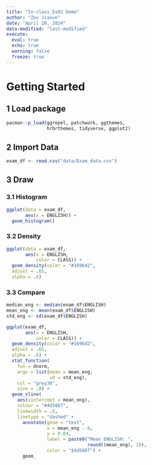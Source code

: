 ```yaml
---
title: "In-class_Ex02 Demo"
author: "Zou Jiaxun"
date: "April 20, 2024"
data-modified: "last-modified"
execute: 
  eval: true
  echo: true
  warning: false
  freeze: true
---
```


# Getting Started

## 1 Load package

```r
pacman::p_load(ggrepel, patchwork, ggthemes,
               hrbrthemes, tidyverse, ggplot2)
```

## 2 Import Data

```r
exam_df <- read.csv("data/Exam_data.csv")
```

## 3 Draw

### 3.1 Histogram

```r
ggplot(data = exam_df,
       aes(x = ENGLISH)) +
  geom_histogram()
```

### 3.2 Density

```r
ggplot(data = exam_df,
       aes(x = ENGLISH,
           color = CLASS)) +
  geom_density(color = "#1696d2",
  adjust = .65,
  alpha = .6)
```

### 3.3 Compare

```r
median_eng <- median(exam_df$ENGLISH)
mean_eng <- mean(exam_df$ENGLISH)
std_eng <- sd(exam_df$ENGLISH)

ggplot(exam_df,
       aes(x = ENGLISH,
           color = CLASS)) +
  geom_density(color = "#1696d2",
  adjust = .65,
  alpha = .6) +
  stat_function(
    fun = dnorm,
    args = list(mean = mean_eng,
                sd = std_eng),
    col = "grey30",
    size = .8) +
  geom_vline(
    aes(xintercept = mean_eng),
    colour = "#4d5887",
    linewidth = .6,
    linetype = "dashed" +
      annotate(geom = "text",
               x = mean_eng - 8,
               y = 0.04,
               label = paste0("Mean ENGLISH: ",
                              round((mean_eng), 2)),
               color = "$4d5887") + 
      geom_
```